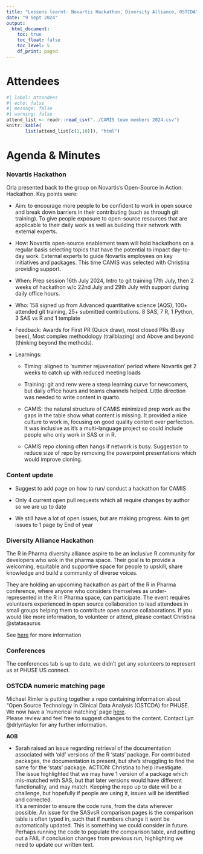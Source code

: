 ```yaml
---
title: "Lessons learnt- Novartis Hackathon, Diversity Alliance, OSTCDA"
date: "9 Sept 2024"
output:
  html_document: 
    toc: true
    toc_float: false
    toc_level: 5
    df_print: paged
---
```


# Attendees

```r
#| label: attendees
#| echo: false
#| message: false
#| warning: false
attend_list <- readr::read_csv("../CAMIS team members 2024.csv")
knitr::kable(
       list(attend_list[c(1,10)]), "html")
```

# Agenda & Minutes

### Novartis Hackathon

Orla presented back to the group on Novartis's Open-Source in Action: Hackathon. Key points were:

-   Aim: to encourage more people to be confident to work in open source and break down barriers in their contributing (such as through git training). To give people exposure to open-source resources that are applicable to their daily work as well as building their network with external experts.

-   How: Novartis open-source enablement team will hold hackathons on a regular basis selecting topics that have the potential to impact day-to-day work. External experts to guide Novartis employees on key initiatives and packages. This time CAMIS was selected with Christina providing support.

-   When: Prep session 16th July 2024, Intro to git training 17th July, then 2 weeks of hackathon w/c 22nd July and 29th July with support during daily office hours.

-   Who: 158 signed up from Advanced quantitative science (AQS), 100+ attended git training, 25+ submitted contributions. 8 SAS, 7 R, 1 Python, 3 SAS vs R and 1 template

-   Feedback: Awards for First PR (Quick draw), most closed PRs (Busy bees), Most complex methodology (trailblazing) and Above and beyond (thinking beyond the methods).

-   Learnings:

    -   Timing: aligned to 'summer rejuvenation' period where Novartis get 2 weeks to catch up with reduced meeting loads

    -   Training: git and renv were a steep learning curve for newcomers, but daily office hours and teams channels helped. Little direction was needed to write content in quarto.

    -   CAMIS: the natural structure of CAMIS minimized prep work as the gaps in the table show what content is missing. It provided a nice culture to work in, focusing on good quality content over perfection. It was inclusive as it's a multi-language project so could include people who only work in SAS or in R.

    -   CAMIS repo cloning often hangs if network is busy. Suggestion to reduce size of repo by removing the powerpoint presentations which would improve cloning.

### Content update

-   Suggest to add page on how to run/ conduct a hackathon for CAMIS

-   Only 4 current open pull requests which all require changes by author so we are up to date

-   We still have a lot of open issues, but are making progress. Aim to get issues to 1 page by End of year

### Diversity Alliance Hackathon

The R in Pharma diversity alliance aspire to be an inclusive R community for developers who wok in the pharma space. Their goal is to provide a welcoming, equitable and supportive space for people to upskill, share knowledge and build a community of diverse voices.

They are holding an upcoming hackathon as part of the R in Pharma conference, where anyone who considers themselves as under-represented in the R in Pharma space, can participate. The event requires volunteers experienced in open source collaboration to lead attendees in small groups helping them to contribute open source collaborations. If you would like more information, to volunteer or attend, please contact Christina @statasaurus

See [here](https://opensourceinpharma.github.io/RinPharmaDiversityAlliance/) for more information

### Conferences

The conferences tab is up to date, we didn't get any volunteers to represent us at PHUSE US connect.

### OSTCDA numeric matching page

Michael Rimler is putting together a repo containing information about "Open Source Technology in Clinical Data Analysis (OSTCDA) for PHUSE. We now have a 'numerical matching' page [here](https://phuse-org.github.io/OSTCDA/match.html).\
Please review and feel free to suggest changes to the content. Contact Lyn @drlyntaylor for any further information.

**AOB**

-   Sarah raised an issue regarding retrieval of the documentation associated with 'old' versions of the R 'stats' package. For contributed packages, the documentation is present, but she's struggling to find the same for the 'stats' package. ACTION: Christina to help investigate.\
    The issue highlighted that we may have 1 version of a package which mis-matched with SAS, but that later versions would have different functionality, and may match. Keeping the repo up to date will be a challenge, but hopefully if people are using it, issues will be identified and corrected.\
    It's a reminder to ensure the code runs, from the data wherever possible. An issue for the SASvsR comparison pages is the comparison table is often typed in, such that if numbers change it wont be automatically updated. This is something we could consider in future. Perhaps running the code to populate the comparison table, and putting out a FAIL if conclusion changes from previous run, highlighting we need to update our written text.
